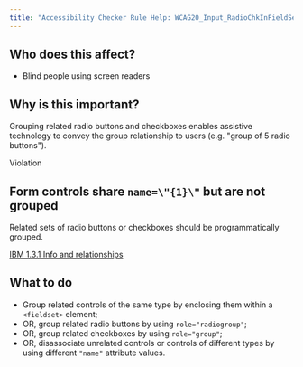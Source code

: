 ```yaml
---
title: "Accessibility Checker Rule Help: WCAG20_Input_RadioChkInFieldSet"
---
```


<div className="toolHelp">
<Row>
<Column colLg={5} colMd={3} colSm={4} className="toolLeft">

## Who does this affect?

 * Blind people using screen readers

## Why is this important?

Grouping related radio buttons and checkboxes enables assistive technology to convey the group relationship to users (e.g. "group of 5 radio buttons").

</Column>
<Column colLg={11} colMd={5} colSm={4} className="toolMain">

<div className="level-violation">
Violation
</div>

## Form controls share `name=\"{1}\"` but are not grouped
Related sets of radio buttons or checkboxes should be programmatically grouped.

[IBM 1.3.1 Info and relationships](https://www.ibm.com/able/guidelines/ci162/info_and_relationships.html)

<div id="elementLocation">
</div>

## What to do

 * Group related controls of the same type by enclosing them within a `<fieldset>` element;
 * OR, group related radio buttons by using `role="radiogroup"`;
 * OR, group related checkboxes by using `role="group"`;
 * OR, disassociate unrelated controls or controls of different types by using different `"name"` attribute values.


</Column>
</Row>
</div>
